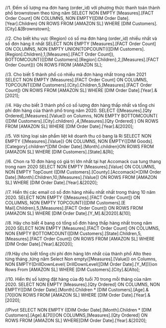 ﻿//1. Đếm số lượng ma đơn hang (order_id) với phương thức thanh toán thành phố brownstown theo từng năm
SELECT NON EMPTY [Measures].[FACT Order Count] ON COLUMNS,
NON EMPTY([DIM Order Date].[Year].Children) ON ROWS
FROM [AMAZON SL]
WHERE [DIM Customers].[City].&[Brownstown];

//2. Cho biết khu vực (Region) có số ma đơn hàng (order_id) nhiều nhất và số đơn hàng ít nhất 
SELECT NON EMPTY [Measures].[FACT Order Count] ON COLUMNS,
NON EMPTY UNION(TOPCOUNT({[DIM Customers].[Region].Children},1,[Measures].[FACT Order Count]),
                               BOTTOMCOUNT({[DIM Customers].[Region].Children},2,[Measures].[FACT Order Count])) ON ROWS
FROM [AMAZON SL];

//3. Cho biết 5 thành phố có nhiều mã đơn hàng nhất trong năm 2021
SELECT NON EMPTY [Measures].[FACT Order Count] ON COLUMNS,
TOPCOUNT([DIM Customers].[City].Children,5,[Measures].[FACT Order Count]) ON ROWS
FROM [AMAZON SL]
WHERE [DIM Order Date].[Year].&[2021];

//4. Hãy cho biết 3 thành phố có số lượng đơn hàng thấp nhất và tổng chi phí đơn hàng của thành phố trong năm 2020.
SELECT {[Measures].[Qty Ordered],[Measures].[Value]} on Columns,
NON EMPTY BOTTOMCOUNT( 
		{[DIM Customers].[City].children}
		,4,[Measures].[Qty Ordered]
) ON ROWS
FROM [AMAZON SL]
WHERE [DIM Order Date].[Year].&[2020];

//5. Với từng loại sản phẩm liệt kê doanh thu có bang là Ri
SELECT NON EMPTY  {[Measures].[Value]} ON COLUMNS, 
NON EMPTY{[DIM Goods].[Category].children*[DIM Order Date].[Month].children}ON ROWS
FROM [AMAZON SL]
WHERE [DIM Customers].[State].&[Ri];

//6. Chon ra 10 đơn hàng có giá trị lớn nhất tại hạt Accomack cua tung thang trong nam 2020
SELECT NON EMPTY  [Measures].[Value] ON COLUMNS,
NON EMPTY TopCount ([DIM Customers].[County].[Accomack]*[DIM Order Date].[Month].Children,10,[Measures].[Value]) ON ROWS
FROM [AMAZON SL]
WHERE [DIM Order Date].[Year].&[2020];

//7. Hiển thị các email có số đơn hàng nhiều nhất nhất trong tháng 10 năm 2020.
SELECT NON EMPTY {[Measures].[FACT Order Count]} ON COLUMNS,
NON EMPTY TOPCOUNT({[DIM Customers].[E Mail].Children},5,[Measures].[FACT Order Count]) ON ROWS
FROM [AMAZON SL]
WHERE [DIM Order Date].[Y_M].&[2020].&[10];

//8. Hãy cho biết 4 bang  có tổng số đơn hàng thấp hàng nhất trong năm 2020
SELECT NON EMPTY [Measures].[FACT Order Count] ON COLUMNS,
NON EMPTY BOTTOMCOUNT([DIM Customers].[State].Children,5,[Measures].[FACT Order Count]) ON ROWS
FROM [AMAZON SL]
WHERE [DIM Order Date].[Year].&[2020];

//9.Hãy cho biết tổng chi phí đơn hàng lớn nhất của thành phố Alto theo từng tháng ,từng năm
Select Non empty{[Measures].[Value]} on Columns,
NON EMPTY{DrillDownLevel(
		  DrillDownLevel([DIM Order Date].[Y_M]))}on Rows
From [AMAZON SL]
WHERE [DIM Customers].[City].&[Alto];

//10. Hiển thị số lượng đặt hàng của độ tuổi 70 trong mỗi tháng của năm 2020.
SELECT NON EMPTY [Measures].[Qty Ordered] ON COLUMNS,
NON EMPTY([DIM Order Date].[Month].Children * [DIM Customers].[Age].&[70])ON ROWS
FROM [AMAZON SL]
WHERE [DIM Order Date].[Year].&[2020];
 
//Pivot
SELECT NON EMPTY
([DIM Order Date].[Month].Children * [DIM Customers].[Age].&[70])ON COLUMNS,[Measures].[Qty Ordered] ON ROWS
FROM [AMAZON SL]
WHERE[DIM Order Date].[Year].&[2020];




